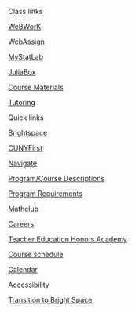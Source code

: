 <!-- autogenerated by julia sidebar-links.jl -->

::: {.d-grid .gap-0}
:::: {.card}
::::: {.card-header}
Class links
:::::

:::: {.nav  .flex-column aria-current="page"}
::::: {.btn .btn-light .text-start .px-0 .mx-0 .py-0 .my-0}
[<i class="bi bi-pencil"></i> WeBWorK](/WeBWorK/courses.html){.nav-link .nav-fill .table-hover .text-black}
:::::
::::: {.btn .btn-light .text-start .px-0 .mx-0 .py-0 .my-0}
[<i class="bi bi-pencil"></i> WebAssign](https://www.webassign.net/){.nav-link .nav-fill .table-hover .text-black}
:::::
::::: {.btn .btn-light .text-start .px-0 .mx-0 .py-0 .my-0}
[<i class="bi bi-pencil"></i> MyStatLab](https://mlm.pearson.com/northamerica/mystatlab/){.nav-link .nav-fill .table-hover .text-black}
:::::
::::: {.btn .btn-light .text-start .px-0 .mx-0 .py-0 .my-0}
[<i class="bi bi-terminal-fill"></i> JuliaBox](/juliabox){.nav-link .nav-fill .table-hover .text-black}
:::::
::::: {.btn .btn-light .text-start .px-0 .mx-0 .py-0 .my-0}
[<i class="bi bi-pencil"></i> Course Materials](/Undergraduate/Courses/){.nav-link .nav-fill .table-hover .text-black}
:::::
::::: {.btn .btn-light .text-start .px-0 .mx-0 .py-0 .my-0}
[<i class="bi bi-person-circle"></i> Tutoring](/Undergraduate/Tutoring/){.nav-link .nav-fill .table-hover .text-black}
:::::
::::


::::
:::

::: {.d-grid .gap-0}
:::: {.card}

::::: {.card-header}
Quick links
:::::

:::: {.nav  .flex-column aria-current="page"}
::::: {.btn .btn-light .text-start .px-0 .mx-0 .py-0 .my-0}
[<i class="bi bi-journal"></i> Brightspace](https://brightspace.cuny.edu/){.nav-link .nav-fill .table-hover .text-black}
:::::
::::: {.btn .btn-light .text-start .px-0 .mx-0 .py-0 .my-0}
[<i class="bi bi-tools"></i> CUNYFirst](https://www.cuny.edu/about/administration/offices/cis/cunyfirst/){.nav-link .nav-fill .table-hover .text-black}
:::::
::::: {.btn .btn-light .text-start .px-0 .mx-0 .py-0 .my-0}
[<i class="bi bi-tools"></i> Navigate](https://csi-cuny.campus.eab.com/){.nav-link .nav-fill .table-hover .text-black}
:::::
::::: {.btn .btn-light .text-start .px-0 .mx-0 .py-0 .my-0}
[<i class="bi bi-ui-checks-grid"></i> Program/Course Descriptions](/Undergraduate/Major/){.nav-link .nav-fill .table-hover .text-black}
:::::
::::: {.btn .btn-light .text-start .px-0 .mx-0 .py-0 .my-0}
[<i class="bi bi-person-check-fill"></i> Program Requirements](/Undergraduate/AdvisingDocuments/){.nav-link .nav-fill .table-hover .text-black}
:::::
::::: {.btn .btn-light .text-start .px-0 .mx-0 .py-0 .my-0}
[<i class="bi bi-transparency"></i> Mathclub](https://math-csi-cuny.github.io/mathclub/){.nav-link .nav-fill .table-hover .text-black}
:::::
::::: {.btn .btn-light .text-start .px-0 .mx-0 .py-0 .my-0}
[<i class="bi bi-door-open"></i> Careers](/Undergraduate/Career/){.nav-link .nav-fill .table-hover .text-black}
:::::
::::: {.btn .btn-light .text-start .px-0 .mx-0 .py-0 .my-0}
[<i class="bi bi-lightbulb"></i> Teacher Education Honors Academy](https://www.csi.cuny.edu/academics-and-research/specialized-programs/honors-programs/teacher-education-honors-academy){.nav-link .nav-fill .table-hover .text-black}
:::::
::::: {.btn .btn-light .text-start .px-0 .mx-0 .py-0 .my-0}
[<i class="bi bi-layout-wtf"></i> Course schedule](/Undergraduate/Courses/CUNYFirst/){.nav-link .nav-fill .table-hover .text-black}
:::::
::::: {.btn .btn-light .text-start .px-0 .mx-0 .py-0 .my-0}
[<i class="bi bi-calendar-week"></i> Calendar](/calendar.html){.nav-link .nav-fill .table-hover .text-black}
:::::
::::: {.btn .btn-light .text-start .px-0 .mx-0 .py-0 .my-0}
[<i class="bi bi-pencil"></i> Accessibility](ADA){.nav-link .nav-fill .table-hover .text-black}
:::::
::::: {.btn .btn-light .text-start .px-0 .mx-0 .py-0 .my-0}
[<i class="bi bi-pencil"></i> Transition to Bright Space](/BB2BS/){.nav-link .nav-fill .table-hover .text-black}
:::::
::::


::::
:::
